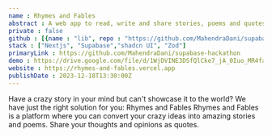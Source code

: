 ```yaml
---
name : Rhymes and Fables
abstract : A web app to read, write and share stories, poems and quotes
private : false
github : [{name : "lib", repo : "https://github.com/MahendraDani/supabase-hackathon"}]
stack : ["Nextjs", "Supabase","shadcn UI", "Zod"]
primaryLink : https://github.com/MahendraDani/supabase-hackathon
demo : https://drive.google.com/file/d/1WjDVINE3DSfQlCke7_jA_0Iuo_MR4faN/view
website : https://rhymes-and-fables.vercel.app
publishDate : 2023-12-18T13:30:00Z
---
```


Have a crazy story in your mind but can't showcase it to the world? We have just the right solution for you: Rhymes and Fables Rhymes and Fables is a platform where you can convert your crazy ideas into amazing stories and poems. Share your thoughts and opinions as quotes.